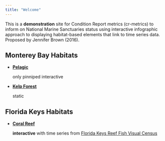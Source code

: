 ```yaml
---
title: "Welcome"
---
```


This is a **demonstration** site for Condition Report metrics (cr-metrics) to inform on National Marine Sanctuaries status using interactive infographic approach to displaying habitat-based elements that link to time series data. Proposed by Jennifer Brown (2016).

## Monterey Bay Habitats

- [**Pelagic**](./pelagic.html)
  
    only pinniped interactive

- [**Kelp Forest**](./kelp-forest.html)

    static

## Florida Keys Habitats

- [**Coral Reef**](./coral-reef.html)

    **interactive** with time series from [Florida Keys Reef Fish Visual Census](http://mbon.ioos.us/#module-metadata/53cb8d58-ae4d-43e1-aea3-640db9491db2/9436fa4e-73aa-4189-b551-b3b484a9d4e9)